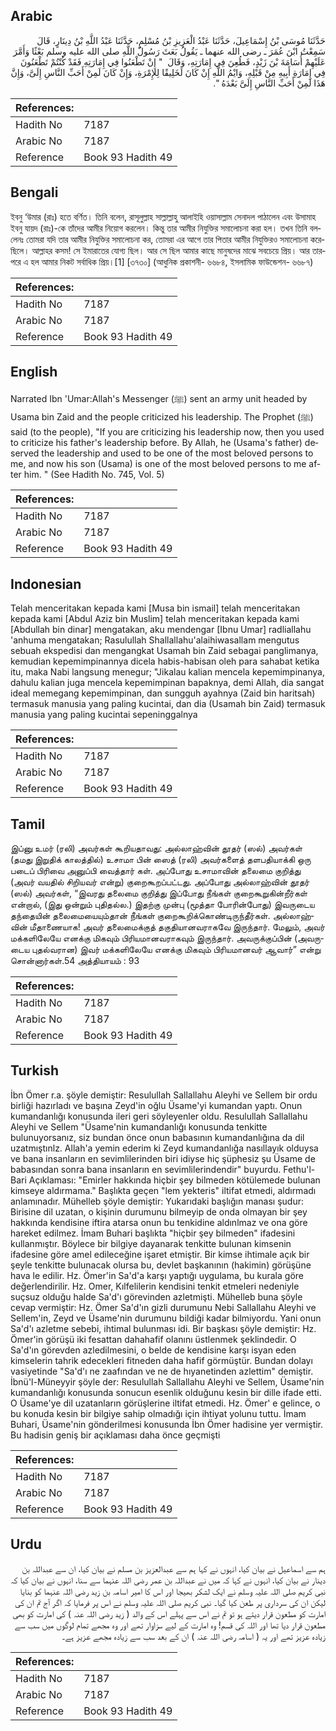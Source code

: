 ## Arabic


<div dir="rtl" lang="ar" style={{fontSize:'larger',backgroundColor:'#f8f9fa',padding:20}}>
حَدَّثَنَا مُوسَى بْنُ إِسْمَاعِيلَ، حَدَّثَنَا عَبْدُ الْعَزِيزِ بْنُ مُسْلِمٍ، حَدَّثَنَا عَبْدُ اللَّهِ بْنُ دِينَارٍ، قَالَ سَمِعْتُ ابْنَ عُمَرَ ـ رضى الله عنهما ـ يَقُولُ بَعَثَ رَسُولُ اللَّهِ صلى الله عليه وسلم بَعْثًا وَأَمَّرَ عَلَيْهِمْ أُسَامَةَ بْنَ زَيْدٍ، فَطُعِنَ فِي إِمَارَتِهِ، وَقَالَ ‏ "‏ إِنْ تَطْعَنُوا فِي إِمَارَتِهِ فَقَدْ كُنْتُمْ تَطْعَنُونَ فِي إِمَارَةِ أَبِيهِ مِنْ قَبْلِهِ، وَايْمُ اللَّهِ إِنْ كَانَ لَخَلِيقًا لِلإِمْرَةِ، وَإِنْ كَانَ لَمِنْ أَحَبِّ النَّاسِ إِلَىَّ، وَإِنَّ هَذَا لَمِنْ أَحَبِّ النَّاسِ إِلَىَّ بَعْدَهُ ‏"‏‏.‏
</div>
<div style={{backgroundColor:'#f8f9fa',padding:20, marginBottom: 10}}><table> <thead> <tr> <th>References:</th> <th></th> </tr> </thead> <tbody><tr><td>Hadith No</td><td>7187</td></tr><tr><td>Arabic No</td><td>7187</td></tr><tr><td>Reference</td><td>Book 93 Hadith 49</td></tr></tbody></table></div>

## Bengali


<div dir="ltr" lang="bn" style={{fontSize:'larger',backgroundColor:'#f8f9fa',padding:20}}>
ইবনু ‘উমার (রাঃ) হতে বর্ণিত। তিনি বলেন, রাসূলুল্লাহ সাল্লাল্লাহু আলাইহি ওয়াসাল্লাম সেনাদল পাঠালেন এবং উসামাহ ইবনু যায়দ (রাঃ)-কে তাঁদের আমীর নিয়োগ করলেন। কিন্তু তার আমীর নিযুক্তির সমালোচনা করা হল। তখন তিনি বললেনঃ তোমরা যদি তার আমীর নিযুক্তির সমালোচনা কর, তোমরা এর আগে তার পিতার আমীর নিযুক্তিরও সমালোচনা করেছিলে। আল্লাহর কসম! সে ইমারাতের যোগ্য ছিল। আর সে ছিল আমার কাছে মানুষদের মাঝে সবচেয়ে প্রিয়। আর তারপরে এ হল আমার নিকট সর্বাধিক প্রিয়।[1] [৩৭৩০] (আধুনিক প্রকাশনী- ৬৬৮৪, ইসলামিক ফাউন্ডেশন- ৬৬৮৭)
</div>
<div style={{backgroundColor:'#f8f9fa',padding:20, marginBottom: 10}}><table> <thead> <tr> <th>References:</th> <th></th> </tr> </thead> <tbody><tr><td>Hadith No</td><td>7187</td></tr><tr><td>Arabic No</td><td>7187</td></tr><tr><td>Reference</td><td>Book 93 Hadith 49</td></tr></tbody></table></div>

## English


<div dir="ltr" lang="en" style={{fontSize:'larger',backgroundColor:'#f8f9fa',padding:20}}>
Narrated Ibn 'Umar:Allah's Messenger (ﷺ) sent an army unit headed by Usama bin Zaid and the people criticized his leadership. The Prophet (ﷺ) said (to the people), "If you are criticizing his leadership now, then you used to criticize his father's leadership before. By Allah, he (Usama's father) deserved the leadership and used to be one of the most beloved persons to me, and now his son (Usama) is one of the most beloved persons to me after him. " (See Hadith No. 745, Vol. 5)
</div>
<div style={{backgroundColor:'#f8f9fa',padding:20, marginBottom: 10}}><table> <thead> <tr> <th>References:</th> <th></th> </tr> </thead> <tbody><tr><td>Hadith No</td><td>7187</td></tr><tr><td>Arabic No</td><td>7187</td></tr><tr><td>Reference</td><td>Book 93 Hadith 49</td></tr></tbody></table></div>

## Indonesian


<div dir="ltr" lang="id" style={{fontSize:'larger',backgroundColor:'#f8f9fa',padding:20}}>
Telah menceritakan kepada kami [Musa bin ismail] telah menceritakan kepada kami [Abdul Aziz bin Muslim] telah menceritakan kepada kami [Abdullah bin dinar] mengatakan, aku mendengar [Ibnu Umar] radliallahu 'anhuma mengatakan; Rasulullah Shallallahu'alaihiwasallam mengutus sebuah ekspedisi dan mengangkat Usamah bin Zaid sebagai panglimanya, kemudian kepemimpinannya dicela habis-habisan oleh para sahabat ketika itu, maka Nabi langsung menegur; "Jikalau kalian mencela kepemimpinanya, dahulu kalian juga mencela kepemimpinan bapaknya, demi Allah, dia sangat ideal memegang kepemimpinan, dan sungguh ayahnya (Zaid bin haritsah) termasuk manusia yang paling kucintai, dan dia (Usamah bin Zaid) termasuk manusia yang paling kucintai sepeninggalnya
</div>
<div style={{backgroundColor:'#f8f9fa',padding:20, marginBottom: 10}}><table> <thead> <tr> <th>References:</th> <th></th> </tr> </thead> <tbody><tr><td>Hadith No</td><td>7187</td></tr><tr><td>Arabic No</td><td>7187</td></tr><tr><td>Reference</td><td>Book 93 Hadith 49</td></tr></tbody></table></div>

## Tamil


<div dir="ltr" lang="ta" style={{fontSize:'larger',backgroundColor:'#f8f9fa',padding:20}}>
இப்னு உமர் (ரலி) அவர்கள் கூறியதாவது: அல்லாஹ்வின் தூதர் (ஸல்) அவர்கள் (தமது இறுதிக் காலத்தில்) உசாமா பின் ஸைத் (ரலி) அவர்களைத் தளபதியாக்கி ஒரு படைப் பிரிவை அனுப்பி வைத்தார் கள். அப்போது உசாமாவின் தலைமை குறித்து (அவர் வயதில் சிறியவர் என்று) குறைகூறப்பட்டது. அப்போது அல்லாஹ்வின் தூதர் (ஸல்) அவர்கள், “இவரது தலைமை குறித்து இப்போது நீங்கள் குறைகூறுகின்றீர்கள் என்றால், (இது ஒன்றும் புதிதல்ல.) இதற்கு முன்பு (மூத்தா போரின்போது) இவருடைய தந்தையின் தலைமையையும்தான் நீங்கள் குறைகூறிக்கொண்டிருந்தீர்கள். அல்லாஹ்வின் மீதாணையாக! அவர் தலைமைக்குத் தகுதியானவராகவே இருந்தார். மேலும், அவர் மக்களிலேயே எனக்கு மிகவும் பிரியமானவராகவும் இருந்தார். அவருக்குப்பின் (அவருடைய புதல்வரான) இவர் மக்களிலேயே எனக்கு மிகவும் பிரியமானவர் ஆவார்” என்று சொன்னார்கள்.54 அத்தியாயம் : 93
</div>
<div style={{backgroundColor:'#f8f9fa',padding:20, marginBottom: 10}}><table> <thead> <tr> <th>References:</th> <th></th> </tr> </thead> <tbody><tr><td>Hadith No</td><td>7187</td></tr><tr><td>Arabic No</td><td>7187</td></tr><tr><td>Reference</td><td>Book 93 Hadith 49</td></tr></tbody></table></div>

## Turkish


<div dir="ltr" lang="tr" style={{fontSize:'larger',backgroundColor:'#f8f9fa',padding:20}}>
İbn Ömer r.a. şöyle demiştir: Resulullah Sallallahu Aleyhi ve Sellem bir ordu birliği hazırladı ve başına Zeyd'in oğlu Üsame'yi kumandan yaptı. Onun kumandanlığı konusunda ileri geri söyleyenler oldu. Resulullah Sallallahu Aleyhi ve Sellem "Üsame'nin kumandanlığı konusunda tenkitte bulunuyorsanız, siz bundan önce onun babasının kumandanlığına da dil uzatmıştınlz. Allah'a yemin ederim ki Zeyd kumandanlığa nasıllayık olduysa ve bana insanların en sevimlilerinden biri idiyse hiç şüphesiz şu Üsame de babasından sonra bana insanların en sevimlilerindendir" buyurdu. Fethu'l-Bari Açıklaması: "Emirler hakkında hiçbir şey bilmeden kötülemede bulunan kimseye aldırmama." Başlıkta geçen "lem yekteris" iltifat etmedi, aldırmadı anlamınadır. Mühelleb şöyle demiştir: Yukarıdaki başlığın manası şudur: Birisine dil uzatan, o kişinin durumunu bilmeyip de onda olmayan bir şey hakkında kendisine iftira atarsa onun bu tenkidine aldınlmaz ve ona göre hareket edilmez. İmam Buhari başlıkta "hiçbir şey bilmeden" ifadesini kullanmıştır. Böylece bir bilgiye dayanarak tenkitte bulunan kimsenin ifadesine göre amel edileceğine işaret etmiştir. Bir kimse ihtimale açık bir şeyle tenkitte bulunacak olursa bu, devlet başkanının (hakimin) görüşüne hava le edilir. Hz. Ömer'in Sa'd'a karşı yaptığı uygulama, bu kurala göre değerlendirilir. Hz. Omer, Kılfelilerin kendisini tenkit etmeleri nedeniyle suçsuz olduğu halde Sa'd'ı görevinden azletmişti. Mühelleb buna şöyle cevap vermiştir: Hz. Ömer Sa'd'ın gizli durumunu Nebi Sallallahu Aleyhi ve Sellem'in, Zeyd ve Üsame'nin durumunu bildiği kadar bilmiyordu. Yani onun Sa'd'ı azletme sebebi, ihtimal bulunması idi. Bir başkası şöyle demiştir: Hz. Ömer'in görüşü iki fesattan dahahafif olanını üstlenmek şeklindedir. O Sa'd'ın görevden azledilmesini, o belde de kendisine karşı isyan eden kimselerin tahrik edecekleri fitneden daha hafif görmüştür. Bundan dolayı vasiyetinde "Sa'd'ı ne zaafından ve ne de hıyanetinden azlettim" demiştir. İbnü'l-Müneyyir şöyle der: Resulullah Sallallahu Aleyhi ve Sellem, Üsame'nin kumandanlığı konusunda sonucun esenlik olduğunu kesin bir dille ifade etti. O Üsame'ye dil uzatanların görüşlerine iltifat etmedi. Hz. Ömer' e gelince, o bu konuda kesin bir bilgiye sahip olmadığı için ihtiyat yolunu tuttu. İmam Buhari, Üsame'nin gönderilmesi konusunda İbn Ömer hadisine yer vermiştir. Bu hadisin geniş bir açıklaması daha önce geçmişti
</div>
<div style={{backgroundColor:'#f8f9fa',padding:20, marginBottom: 10}}><table> <thead> <tr> <th>References:</th> <th></th> </tr> </thead> <tbody><tr><td>Hadith No</td><td>7187</td></tr><tr><td>Arabic No</td><td>7187</td></tr><tr><td>Reference</td><td>Book 93 Hadith 49</td></tr></tbody></table></div>

## Urdu


<div dir="rtl" lang="ur" style={{fontSize:'larger',backgroundColor:'#f8f9fa',padding:20}}>
ہم سے اسماعیل نے بیان کیا، انہوں نے کہا ہم سے عبدالعزیز بن مسلم نے بیان کیا، ان سے عبداللہ بن دینار نے بیان کیا، انہوں نے کہا کہ میں نے عبداللہ بن عمر رضی اللہ عنہما سے سنا، انہوں نے بیان کیا کہ نبی کریم صلی اللہ علیہ وسلم نے ایک لشکر بھیجا اور اس کا امیر اسامہ بن زید رضی اللہ عنہما کو بنایا لیکن ان کی سرداری پر طعن کیا گیا۔ نبی کریم صلی اللہ علیہ وسلم نے اس پر فرمایا کہ اگر آج تم ان کی امارت کو مطعون قرار دیتے ہو تو تم نے اس سے پہلے اس کے والد ( زید رضی اللہ عنہ ) کی امارت کو بھی مطعون قرار دیا تھا اور اللہ کی قسم! وہ امارت کے لیے سزاوار تھے اور وہ مجھے تمام لوگوں میں سب سے زیادہ عزیز تھے اور یہ ( اسامہ رضی اللہ عنہ ) ان کے بعد سب سے زیادہ مجھے عزیز ہے۔
</div>
<div style={{backgroundColor:'#f8f9fa',padding:20, marginBottom: 10}}><table> <thead> <tr> <th>References:</th> <th></th> </tr> </thead> <tbody><tr><td>Hadith No</td><td>7187</td></tr><tr><td>Arabic No</td><td>7187</td></tr><tr><td>Reference</td><td>Book 93 Hadith 49</td></tr></tbody></table></div>